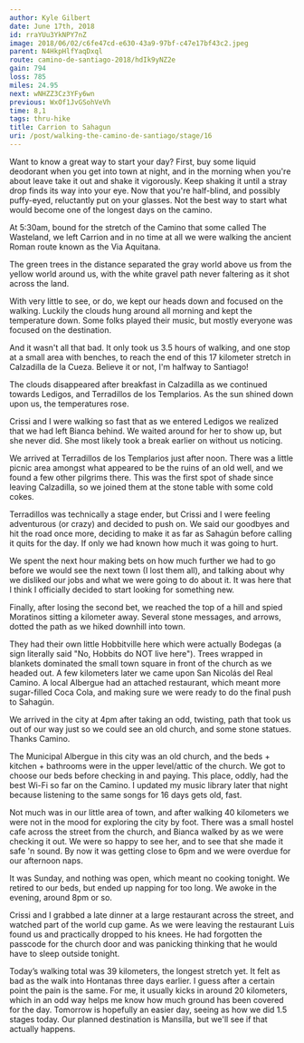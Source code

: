 ```yaml
---
author: Kyle Gilbert
date: June 17th, 2018
id: rraYUu3YkNPY7nZ
image: 2018/06/02/c6fe47cd-e630-43a9-97bf-c47e17bf43c2.jpeg
parent: N4HkpHlfYaqDxql
route: camino-de-santiago-2018/hdIk9yNZ2e
gain: 794
loss: 785
miles: 24.95
next: wNHZZ3Cz3YFy6wn
previous: WxOf1JvGSohVeVh
time: 8,1
tags: thru-hike
title: Carrion to Sahagun
uri: /post/walking-the-camino-de-santiago/stage/16
---
```


<Stats />

<Route />

Want to know a great way to start your day? First, buy some liquid deodorant
when you get into town at night, and in the morning when you're about leave take
it out and shake it vigorously. Keep shaking it until a stray drop finds its way
into your eye. Now that you're half-blind, and possibly puffy-eyed, reluctantly
put on your glasses. Not the best way to start what would become one of the
longest days on the camino.

At 5:30am, bound for the stretch of the Camino that some called The Wasteland,
we left Carrion and in no time at all we were walking the ancient Roman route
known as the Via Aquitana.

The green trees in the distance separated the gray world above us from the
yellow world around us, with the white gravel path never faltering as it shot
across the land.

With very little to see, or do, we kept our heads down and focused on the
walking. Luckily the clouds hung around all morning and kept the temperature
down. Some folks played their music, but mostly everyone was focused on the
destination.

And it wasn't all that bad. It only took us 3.5 hours of walking, and one stop
at a small area with benches, to reach the end of this 17 kilometer stretch in
Calzadilla de la Cueza. Believe it or not, I'm halfway to Santiago!

The clouds disappeared after breakfast in Calzadilla as we continued towards
Ledigos, and Terradillos de los Templarios. As the sun shined down upon us, the
temperatures rose.

Crissi and I were walking so fast that as we entered Ledigos we realized that we
had left Bianca behind. We waited around for her to show up, but she never did.
She most likely took a break earlier on without us noticing.

We arrived at Terradillos de los Templarios just after noon. There was a little
picnic area amongst what appeared to be the ruins of an old well, and we found
a few other pilgrims there. This was the first spot of shade since leaving
Calzadilla, so we joined them at the stone table with some cold cokes.

Terradillos was technically a stage ender, but Crissi and I were feeling
adventurous (or crazy) and decided to push on. We said our goodbyes and hit the
road once more, deciding to make it as far as Sahagún before calling it quits
for the day. If only we had known how much it was going to hurt.

We spent the next hour making bets on how much further we had to go before we
would see the next town (I lost them all), and talking about why we disliked
our jobs and what we were going to do about it. It was here that I think I
officially decided to start looking for something new.

Finally, after losing the second bet, we reached the top of a hill and spied
Moratinos sitting a kilometer away. Several stone messages, and arrows, dotted
the path as we hiked downhill into town.

They had their own little Hobbitville here which were actually Bodegas (a sign
literally said "No, Hobbits do NOT live here"). Trees wrapped in blankets
dominated the small town square in front of the church as we headed out. A few
kilometers later we came upon San Nicolás del Real Camino. A local Albergue had
an attached restaurant, which meant more sugar-filled Coca Cola, and making
sure we were ready to do the final push to Sahagún.

We arrived in the city at 4pm after taking an odd, twisting, path that took us
out of our way just so we could see an old church, and some stone statues.
Thanks Camino.

The Municipal Albergue in this city was an old church, and the beds + kitchen +
bathrooms were in the upper level/attic of the church. We got to choose our
beds before checking in and paying. This place, oddly, had the best Wi-Fi so
far on the Camino. I updated my music library later that night because
listening to the same songs for 16 days gets old, fast.

Not much was in our little area of town, and after walking 40 kilometers we were
not in the mood for exploring the city by foot. There was a small hostel cafe
across the street from the church, and Bianca walked by as we were checking it
out. We were so happy to see her, and to see that she made it safe 'n sound. By
now it was getting close to 6pm and we were overdue for our afternoon naps.

It was Sunday, and nothing was open, which meant no cooking tonight. We retired
to our beds, but ended up napping for too long. We awoke in the evening, around
8pm or so.

Crissi and I grabbed a late dinner at a large restaurant across the street, and
watched part of the world cup game. As we were leaving the restaurant Luis
found us and practically dropped to his knees. He had forgotten the passcode
for the church door and was panicking thinking that he would have to sleep
outside tonight.

Today’s walking total was 39 kilometers, the longest stretch yet. It felt as bad
as the walk into Hontanas three days earlier. I guess after a certain point the
pain is the same. For me, it usually kicks in around 20 kilometers, which in an
odd way helps me know how much ground has been covered for the day. Tomorrow is
hopefully an easier day, seeing as how we did 1.5 stages today. Our planned
destination is Mansilla, but we'll see if that actually happens.

